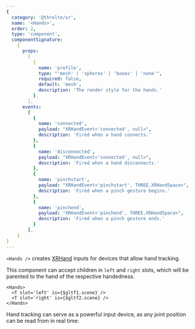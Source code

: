```yaml
---
{
  category: '@threlte/xr',
  name: '<Hands>',
  order: 2,
  type: 'component',
  componentSignature:
    {
      props:
        [
          {
            name: 'profile',
            type: "'mesh' | 'spheres' | 'boxes' | 'none'",
            required: false,
            default: 'mesh',
            description: 'The render style for the hands.'
          },
        ],
      events:
        [
          {
            name: 'connected',
            payload: "XRHandEvent<'connected', null>",
            description: 'Fired when a hand connects.'
          },
          {
            name: 'disconnected',
            payload: "XRHandEvent<'connected', null>",
            description: 'Fired when a hand disconnects.'
          },
          {
            name: 'pinchstart',
            payload: "XRHandEvent<'pinchstart', THREE.XRHandSpace>",
            description: 'Fired when a pinch gesture begins.'
          },
          {
            name: 'pinchend',
            payload: "XRHandEvent<'pinchend', THREE.XRHandSpace>",
            description: 'Fired when a pinch gesture ends.'
          }
        ],
    }
}
---
```


`<Hands />` creates [XRHand](https://developer.mozilla.org/en-US/docs/Web/API/XRHand) inputs for devices that allow hand tracking.

This component can accept children in `left` and `right` slots, which will be parented to the hand of the respective handedness.

```svelte
<Hands>
  <T slot='left' is={$gltf1.scene} />
  <T slot='right' is={$gltf2.scene} />
</Hands>
```

Hand tracking can serve as a powerful input device, as any joint position can be read from in real time:

<Example path="xr/hands" />
